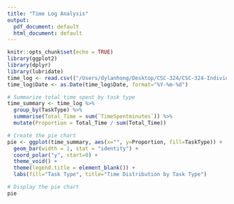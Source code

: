 ```yaml
---
title: "Time Log Analysis"
output:
  pdf_document: default
  html_document: default
---
```


```r
knitr::opts_chunk$set(echo = TRUE)
library(ggplot2)
library(dplyr)
library(lubridate)
time_log <- read.csv(("/Users/dylanhong/Desktop/CSC-324/CSC-324-Individual-Project/TimeLog.csv"), stringsAsFactors = FALSE)
time_log$Date <- as.Date(time_log$Date, format="%Y-%m-%d")
```


```r
# Summarize total time spent by task type
time_summary <- time_log %>%
  group_by(TaskType) %>%
  summarise(Total_Time = sum(`TimeSpentminutes`)) %>%
  mutate(Proportion = Total_Time / sum(Total_Time))

# Create the pie chart
pie <- ggplot(time_summary, aes(x="", y=Proportion, fill=TaskType)) +
  geom_bar(width = 1, stat = "identity") +
  coord_polar("y", start=0) +
  theme_void() +
  theme(legend.title = element_blank()) +
  labs(fill="Task Type", title="Time Distribution by Task Type")

# Display the pie chart
pie
```
